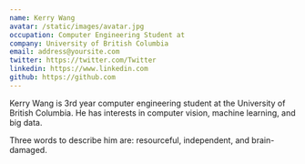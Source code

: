 ```yaml
---
name: Kerry Wang
avatar: /static/images/avatar.jpg
occupation: Computer Engineering Student at
company: University of British Columbia
email: address@yoursite.com
twitter: https://twitter.com/Twitter
linkedin: https://www.linkedin.com
github: https://github.com
---
```


Kerry Wang is 3rd year computer engineering student at the University of British Columbia. He has interests in computer vision, machine learning, and big data.

Three words to describe him are: resourceful, independent, and brain-damaged.

